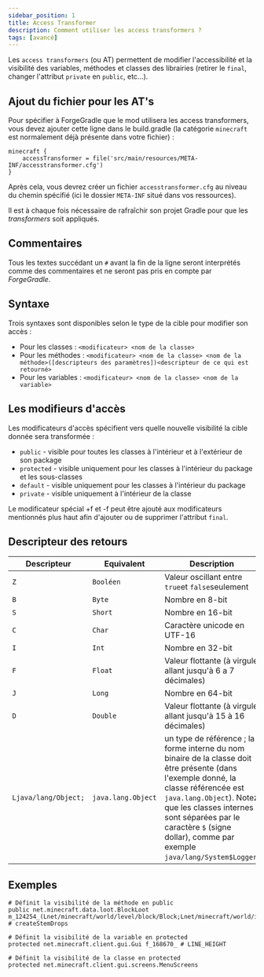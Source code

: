 ```yaml
---
sidebar_position: 1
title: Access Transformer
description: Comment utiliser les access transformers ?
tags: [avancé]
---
```


Les `access transformers` (ou AT) permettent de modifier l'accessibilité et la visibilité des variables, méthodes et classes des librairies (retirer le `final`, changer l'attribut `private` en `public`, etc...).

## Ajout du fichier pour les AT's
Pour spécifier à ForgeGradle que le mod utilisera les access transformers, vous devez ajouter cette ligne dans le build.gradle (la catégorie `minecraft` est normalement déjà présente dans votre fichier) :
```
minecraft {
    accessTransformer = file('src/main/resources/META-INF/accesstransformer.cfg')
}
```

Après cela, vous devrez créer un fichier `accesstransformer.cfg` au niveau du chemin spécifié (ici le dossier `META-INF` situé dans vos ressources).

Il est à chaque fois nécessaire de rafraîchir son projet Gradle pour que les _transformers_ soit appliqués.

## Commentaires

Tous les textes succédant un `#` avant la fin de la ligne seront interprétés comme des commentaires et ne seront pas pris en compte par _ForgeGradle_.

## Syntaxe 

Trois syntaxes sont disponibles selon le type de la cible pour modifier son accès :

- Pour les classes : `<modificateur> <nom de la classe>`
- Pour les méthodes : `<modificateur> <nom de la classe> <nom de la méthode>([descripteurs des paramètres])<descripteur de ce qui est retourné>`
- Pour les variables : `<modificateur> <nom de la classe> <nom de la variable>`

## Les modifieurs d'accès

Les modificateurs d'accès spécifient vers quelle nouvelle visibilité la cible donnée sera transformée :
- `public` - visible pour toutes les classes à l'intérieur et à l'extérieur de son package
- `protected` - visible uniquement pour les classes à l'intérieur du package et les sous-classes
- `default` - visible uniquement pour les classes à l'intérieur du package
- `private` - visible uniquement à l'intérieur de la classe

Le modificateur spécial +f et -f peut être ajouté aux modificateurs mentionnés plus haut afin d'ajouter ou de supprimer l'attribut `final`.

## Descripteur des retours

| Descripteur          | Equivalent         | Description                                                                                                                                                                                                                                                                                |
|----------------------|--------------------|--------------------------------------------------------------------------------------------------------------------------------------------------------------------------------------------------------------------------------------------------------------------------------------------|
| `Z`                  | `Booléen`          | Valeur oscillant entre `true`et `false`seulement                                                                                                                                                                                                                                           |
| `B`                  | `Byte`             | Nombre en 8-bit                                                                                                                                                                                                                                                                            |
| `S`                  | `Short`            | Nombre en 16-bit                                                                                                                                                                                                                                                                           |
| `C`                  | `Char`             | Caractère unicode en UTF-16                                                                                                                                                                                                                                                                |
| `I`                  | `Int`              | Nombre en 32-bit                                                                                                                                                                                                                                                                           |
| `F`                  | `Float`            | Valeur flottante (à virgule allant jusqu'à 6 a 7 décimales)                                                                                                                                                                                                                                |
| `J`                  | `Long`             | Nombre en 64-bit                                                                                                                                                                                                                                                                           |
| `D`                  | `Double`           | Valeur flottante (à virgule allant jusqu'à 15 à 16 décimales)                                                                                                                                                                                                                              |
| `Ljava/lang/Object;` | `java.lang.Object` | un type de référence ; la forme interne du nom binaire de la classe doit être présente (dans l'exemple donné, la classe référencée est `java.lang.Object`). Notez que les classes internes sont séparées par le caractère `$` (signe dollar), comme par exemple `java/lang/System$Logger`. |


## Exemples

```
# Définit la visibilité de la méthode en public
public net.minecraft.data.loot.BlockLoot m_124254_(Lnet/minecraft/world/level/block/Block;Lnet/minecraft/world/item/Item;)Lnet/minecraft/world/level/storage/loot/LootTable$Builder; # createStemDrops

# Définit la visibilité de la variable en protected
protected net.minecraft.client.gui.Gui f_168670_ # LINE_HEIGHT

# Définit la visibilité de la classe en protected
protected net.minecraft.client.gui.screens.MenuScreens
```